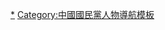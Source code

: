 {{Navbox
|listclass = hlist
|name  = 蔣中正
|title = [[蔣中正]]
|image = [[File:蔣中正肖像(上色).jpg|130px]]
|state = {{{state<includeonly>|collapsed</includeonly>}}}
|style = 

|group1 = [[蒋中正家族]]
|list1 = 
* [[蔣宗霸]]（远祖）
* [[蔣浚明]]（远祖）
* [[蔣斯千]]（祖父）
* [[蔣肇聰]]（父親）
* [[王采玉]]（母親）
* [[蒋介卿]]（兄長）
* [[蔣瑞青]]（胞弟）
* [[毛福梅]]（元配）
* [[姚冶诚]]（側室）
* [[陳潔如]]（再娶）
* [[宋美齡]]（三娶）
* [[蔣經國]]（長子）
* [[蔣緯國]]（次子，養子）
* [[蔣方良]]（长媳）
* [[蒋介石原籍许昌說|原籍許昌說]]

|group2 = 生平事蹟
|list2 = 
* 《[[民国十五年以前之蒋介石先生]]》
* 《[http://www.ccfd.org.tw/ccef001/web/ 總統 蔣公大事長編初稿]》
* 《[[陳潔如回憶錄]]》
* 《[[蔣總統秘錄]]》
* 《[[蔣介石與現代中國的奮鬥]]》
* [[蔣中正考察蘇聯|考察蘇聯]]
* [[蒋介石访问印度|访问印度]]
* [[国宝南迁]]
* [[中华民国国库黄金运送台湾行动]]
* [[搶救學人]]
* [[耕者有其田]]
* [[毋忘在莒]]
* [[中華文化復興運動]]
* [[蔣中正之死|逝世]]
* [[蔣中正遺囑|遺囑]]
* [[蔣中正所獲榮譽列表|榮譽]]
* [[蔣介石紀念|紀念]]
* [[對蔣中正的評價|評價]]

|group3 = 著作
|list3 = 
* 《[http://www.ccfd.org.tw/ccef001/index.php?option=com_content&view=categories&id=103&Itemid=256 總統 蔣公思想言論總集]》
* 《[[中国之命运]]》
* 《[[蘇俄在中國]]》
* 《[[蔣介石日記]]》

|group4 = 思想理念
|list4 = 
* [[政治民主化，军队国家化]]
* [[四维八德]]
* [[大中至正]]
* [[毋忘在莒]]
* [[安內攘外]]
* [[漢賊不兩立]]
* [[以德報怨 (蔣中正)|以德報怨]]

|group5 = 國家、主義及政黨
|list5 = 
* [[中華民國]]
* 《[[中華民國憲法]]》
* [[三民主義]]
* [[反共主義]]
* [[蓝衣社]]
* [[中华民族复兴社]]
* [[力行社]]
* [[國民政府]]
* [[國民政府軍事委員會]]
* [[國民革命軍]]
* [[中華民國國軍]]
* [[中国同盟会]]
* [[國民黨 (1912年)|國民黨]]
* [[中華革命黨]]
* [[中國國民黨]]

|group6 = 軍事活動
|list6 = 
* [[辛亥革命]]
* [[二次革命]]
* [[護法運動]]
* [[国民革命军东征]]
* [[中山舰事件]]
* [[國民革命軍北伐]]
* [[第一次国共内战]]
* [[蒋桂战争]]
* [[中东路事件]]
* [[中原大戰]]
* [[一·二八事變]]
* [[哈密暴動]]
** [[苏联入侵新疆]]
* [[康藏边界纠纷]]
* [[中国抗日战争]]
* [[第二次世界大战]]
* [[皖南事变]]
* [[第二次国共内战]]
* [[伊宁事变]]
* [[白團]]
* [[古寧頭戰役]] 
* [[關閉政策]]
* [[陶普斯號事件]]
* [[一江山岛战役]]
* [[大陳島撤退]]
* [[海南島戰役]]
* [[登步島戰役]]
* [[東引海戰]]
* [[烏坵海戰]]
* [[舟山戰役]]
* [[南日島戰役]]
* [[大擔島戰役]]
* [[湄州岛战斗]]
* [[東山島戰役]]
* [[台山列島海戰]]
* [[閩江口海戰]]
* [[金门炮战]]
* [[國光計畫]]
* [[蔣軍]]
* [[特級上將]]

|group7 = 政治活動
|list7 = 
* [[暗杀|政治暗杀]]
** [[陶成章]]
* [[國民革命]]
* [[聯俄容共|第一次国共合作]]
* [[南京事件 (1927年)|南京事件]]
* [[寧漢分裂]]
** [[四一二事件]]
* [[寧漢合流]] 
* [[东北易帜]]
* [[國民政府建國大綱#訓政|訓政]]
* [[閩變]] 
* [[新生活運動]]
* [[西安事变]]
* [[第二次国共合作]] 
* 《[[廬山聲明]]》
* [[開羅會議]]
** 《[[开罗宣言]]》
* [[重慶談判]]
* [[政治协商会议]]
* 《[[中苏友好同盟条约]]》
* [[外蒙古独立]]
* [[制憲國民大會]]
* [[行憲]]
* [[黨國體制]]
* [[國民大會]] 
* [[動員戡亂]]
** 《[[動員戡亂時期臨時條款]]》
* 《[[臺灣省戒嚴令]]》
* [[二二八事件]]
* [[白色恐怖]]
** [[较场口事件]]
** [[下关惨案]]
** [[六一惨案]]
** [[成都十二桥惨案]]
* [[臺灣選舉]]
* 《[[中美共同防禦條約]]》
* [[孫立人兵變案]]
* [[中華文化復興運動]]
* 《[[自由中國 (雜誌)|自由中國]]》
* 《[[台灣自救運動宣言]]》
* [[大力水手事件|《大力水手》事件]]
* [[泰源事件]]
* [[聯合國大會2758號決議]]
* [[冷战]]
* [[國共關係]]
* [[海峽兩岸關係]]
* [[中國與聯合國|聯合國]]

|group8 = 選舉
|list8 = 
* [[1948年中華民國總統選舉]]
* [[1954年中華民國總統選舉]]
* [[1960年中華民國總統選舉]]
* [[1966年中華民國總統選舉]]
* [[1972年中華民國總統選舉]]

|group9 = 相關人物
|list9 =
{{Navbox|child
|group1 = [[中華民國|中國]]
|list1 = 
* [[孫中山|孫文]]
* [[陳其美]]
* [[汪精衛|汪兆銘]]
* [[胡漢民]]
* [[杜月笙]]
* [[陳果夫]]
* [[陳立夫]]
* [[张学良]]
* [[李宗仁]]
* [[阎锡山]]
* [[冯玉祥]]
* [[孫科]]
* [[何應欽]]
* [[胡宗南]]
* [[戴笠]]
* [[戴季陶]]
* [[孔祥熙]]
* [[宋子文]]
* [[白崇禧]]
* [[張羣]]
* [[陳儀]]
* [[李友邦]]
* [[胡適]]
* [[陳誠]]
* [[孫立人]]
* [[吳國楨]]
* [[雷震 (中华民国政治人物)|雷震]]
* [[傅正]]
* [[彭明敏]]
* [[江炳興]]
* [[嚴家淦]]
* [[毛泽东]]
* [[周恩来]]
* [[杨虎城]]
|group2 = [[中華民國與俄羅斯关系|苏联]]
|list2 = 
* [[约瑟夫·斯大林|史達林]]
* [[米哈伊尔·马尔科维奇·鲍罗廷|鲍罗廷]]
* [[瓦西里·康斯坦丁诺维奇·布柳赫尔|布柳赫爾]]
* [[尼基塔·赫鲁晓夫|赫魯雪夫]]
|group3 = [[西方世界|西方]]
|list3 = 
* [[富兰克林·德拉诺·罗斯福|羅斯福]]
* [[约瑟夫·史迪威|史迪威]]
* [[陳納德]]
* [[阿尔伯特·魏德迈|魏德迈]]
* [[乔治·卡特莱特·马歇尔|馬歇爾]]
* [[哈里·S·杜鲁门|杜魯門]]
* [[道格拉斯·麦克阿瑟|麥克阿瑟]]
* [[德怀特·大卫·艾森豪威尔|艾森豪威尔]]
* [[理查德·尼克松|尼克森]]
* [[温斯顿·丘吉尔|邱吉爾]]
|group4 = [[中華民國與日本关系|日本]]
|list4 = 
* [[近衛文麿]]
* [[吉田茂]]
* [[岸信介]]
* [[佐藤荣作]]
}}

|group10 = 其他相關
|list10 = 
* [[中華民國總統府]]
** [[南京总统府|南京]]
** [[總統府 (臺灣)|台北]]
* [[蒋氏故居|奉化蒋氏故居]]
* [[中正紀念堂]]
* [[中正神社]]
* [[陸軍速成學堂]]
* [[中央陆军军官学校旧址]]
* [[国民政府主席官邸]]
* [[士林官邸]]
* [[汤山温泉别墅]]
* [[草山行館]]
* [[中正山]]
* [[蔣公行館]]
* [[慈湖 (桃園市)|慈湖]]
* [[慈湖陵寢]]
* [[凯歌堂]]
* 中正區
** [[中正區 (臺北市)|臺北市]]
** [[中正區 (基隆市)|基隆市]]
* [[中正路]]
* [[介壽路]]
* [[中正公園]]
* [[中正图书馆旧址]]
* [[國立政治大學]]
* [[中華民國陸軍軍官學校]]
* [[國立中正大學]]
* [[先總統蔣公誕辰紀念日]]
* [[先總統蔣公逝世紀念日]]
* {{單雙書號轉換|[[蔣公紀念歌]]}}
* [[領袖頌]]
* [[蔣公中正崇德協會]]
* [[蔣公遺德顯彰會]]
* [[臺灣桃園國際機場|中正国际机场]]
* {{單雙書號轉換|[[松柏高立图·篆书四言联]]}}
* [[特壹青天白日勋章]]
* [[中正勳章]]
* 《[[剿匪手本]]》
* 《[[剿匪密令]]》
* {{單雙書號轉換|[[大拳在握]]}}
* [[蔣公感恩堂]]
* [[蔣公報恩觀]]
* [[去蔣化]]
}}<noinclude>
[[Category:蒋中正|*]]
[[Category:中國國民黨人物導航模板]]
</noinclude>